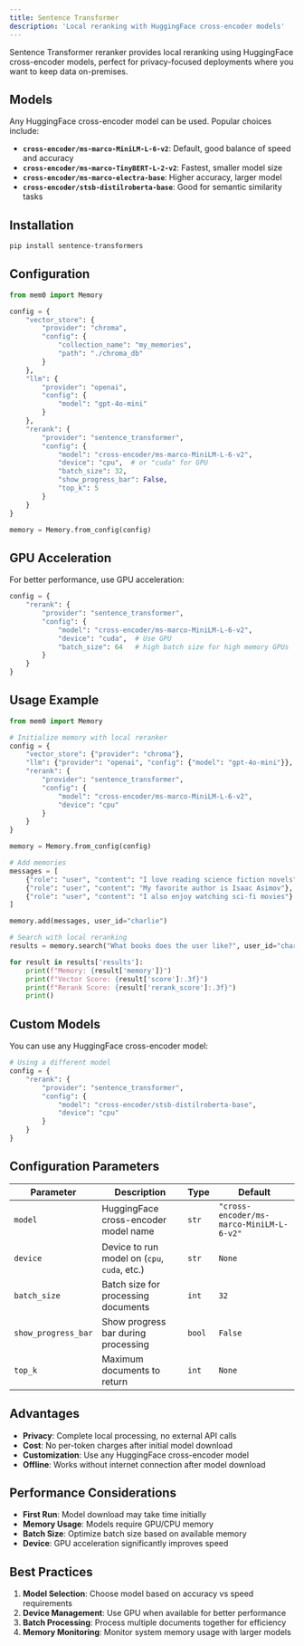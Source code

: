 ```yaml
---
title: Sentence Transformer
description: 'Local reranking with HuggingFace cross-encoder models'
---
```


Sentence Transformer reranker provides local reranking using HuggingFace cross-encoder models, perfect for privacy-focused deployments where you want to keep data on-premises.

## Models

Any HuggingFace cross-encoder model can be used. Popular choices include:

- **`cross-encoder/ms-marco-MiniLM-L-6-v2`**: Default, good balance of speed and accuracy
- **`cross-encoder/ms-marco-TinyBERT-L-2-v2`**: Fastest, smaller model size
- **`cross-encoder/ms-marco-electra-base`**: Higher accuracy, larger model
- **`cross-encoder/stsb-distilroberta-base`**: Good for semantic similarity tasks

## Installation

```bash
pip install sentence-transformers
```

## Configuration

```python Python
from mem0 import Memory

config = {
    "vector_store": {
        "provider": "chroma",
        "config": {
            "collection_name": "my_memories",
            "path": "./chroma_db"
        }
    },
    "llm": {
        "provider": "openai",
        "config": {
            "model": "gpt-4o-mini"
        }
    },
    "rerank": {
        "provider": "sentence_transformer",
        "config": {
            "model": "cross-encoder/ms-marco-MiniLM-L-6-v2",
            "device": "cpu",  # or "cuda" for GPU
            "batch_size": 32,
            "show_progress_bar": False,
            "top_k": 5
        }
    }
}

memory = Memory.from_config(config)
```

## GPU Acceleration

For better performance, use GPU acceleration:

```python Python
config = {
    "rerank": {
        "provider": "sentence_transformer",
        "config": {
            "model": "cross-encoder/ms-marco-MiniLM-L-6-v2",
            "device": "cuda",  # Use GPU
            "batch_size": 64   # high batch size for high memory GPUs
        }
    }
}
```

## Usage Example

```python Python
from mem0 import Memory

# Initialize memory with local reranker
config = {
    "vector_store": {"provider": "chroma"},
    "llm": {"provider": "openai", "config": {"model": "gpt-4o-mini"}},
    "rerank": {
        "provider": "sentence_transformer",
        "config": {
            "model": "cross-encoder/ms-marco-MiniLM-L-6-v2",
            "device": "cpu"
        }
    }
}

memory = Memory.from_config(config)

# Add memories
messages = [
    {"role": "user", "content": "I love reading science fiction novels"},
    {"role": "user", "content": "My favorite author is Isaac Asimov"},
    {"role": "user", "content": "I also enjoy watching sci-fi movies"}
]

memory.add(messages, user_id="charlie")

# Search with local reranking
results = memory.search("What books does the user like?", user_id="charlie")

for result in results['results']:
    print(f"Memory: {result['memory']}")
    print(f"Vector Score: {result['score']:.3f}")
    print(f"Rerank Score: {result['rerank_score']:.3f}")
    print()
```

## Custom Models

You can use any HuggingFace cross-encoder model:

```python Python
# Using a different model
config = {
    "rerank": {
        "provider": "sentence_transformer", 
        "config": {
            "model": "cross-encoder/stsb-distilroberta-base",
            "device": "cpu"
        }
    }
}
```

## Configuration Parameters

| Parameter | Description | Type | Default |
|-----------|-------------|------|---------|
| `model` | HuggingFace cross-encoder model name | `str` | `"cross-encoder/ms-marco-MiniLM-L-6-v2"` |
| `device` | Device to run model on (`cpu`, `cuda`, etc.) | `str` | `None` |
| `batch_size` | Batch size for processing documents | `int` | `32` |
| `show_progress_bar` | Show progress bar during processing | `bool` | `False` |
| `top_k` | Maximum documents to return | `int` | `None` |

## Advantages

- **Privacy**: Complete local processing, no external API calls
- **Cost**: No per-token charges after initial model download
- **Customization**: Use any HuggingFace cross-encoder model
- **Offline**: Works without internet connection after model download

## Performance Considerations

- **First Run**: Model download may take time initially
- **Memory Usage**: Models require GPU/CPU memory
- **Batch Size**: Optimize batch size based on available memory
- **Device**: GPU acceleration significantly improves speed

## Best Practices

1. **Model Selection**: Choose model based on accuracy vs speed requirements
2. **Device Management**: Use GPU when available for better performance
3. **Batch Processing**: Process multiple documents together for efficiency
4. **Memory Monitoring**: Monitor system memory usage with larger models